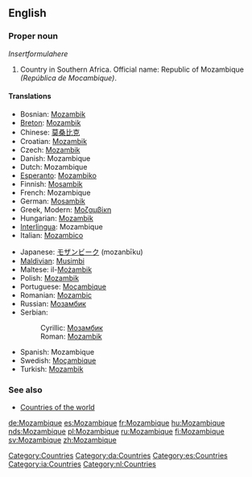 ==English==
{{wikipedia}}
===Proper noun===
{{en-proper noun}}<math>Insert formula here</math>

# Country in Southern Africa. Official name: Republic of Mozambique ''(República de Mocambique)''.

====Translations====
{{top}}
*Bosnian: [[Mozambik]] {{m}}
*[[Breton]]: [[Mozambik]]
*Chinese: [[莫桑比克]]
*Croatian: [[Mozambik]] {{m}}
*Czech: [[Mozambik]]
*Danish: Mozambique
*Dutch: Mozambique
*[[Esperanto]]: [[Mozambiko]]
*Finnish: [[Mosambik]]
*French: Mozambique {{m}}
*German: [[Mosambik]]
*Greek, Modern: [[Μοζαμβίκη]]
*Hungarian: [[Mozambik]]
*[[Interlingua]]: Mozambique
*Italian: [[Mozambico]] {{m}}
{{mid}}
*Japanese: [[モザンビーク]] (mozanbīku)
*[[Maldivian]]: [[Musimbi]]
*Maltese: il-[[Możambik]]
*Polish: [[Mozambik]]
*Portuguese: [[Moçambique]]
*Romanian: [[Mozambic]] {{n}}
*Russian: [[Мозамбик]]
*Serbian:
*:Cyrillic: [[Мозамбик]] {{m}}
*:Roman: [[Mozambik]] {{m}}
*Spanish: Mozambique
*Swedish: [[Moçambique]]
*Turkish: [[Mozambik]]
{{bottom}}

===See also===
*[[Countries of the world]]

[[Category:Countries]]
[[Category:da:Countries]]
[[Category:es:Countries]]
[[Category:ia:Countries]]
[[Category:nl:Countries]]

[[de:Mozambique]]
[[es:Mozambique]]
[[fr:Mozambique]]
[[hu:Mozambique]]
[[nds:Mozambique]]
[[pl:Mozambique]]
[[ru:Mozambique]]
[[fi:Mozambique]]
[[sv:Mozambique]]
[[zh:Mozambique]]
